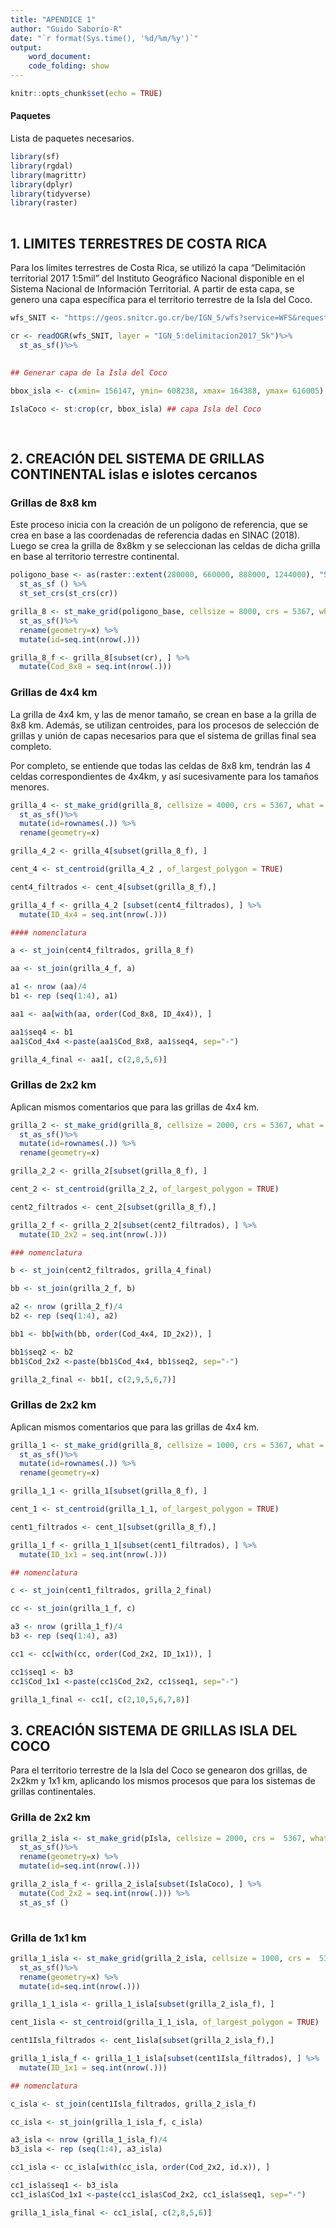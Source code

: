 ---
title: "APENDICE 1"
author: "Guido Saborío-R"
date: "`r format(Sys.time(), '%d/%m/%y')`"
output: 
    word_document:
    code_folding: show
---

```{r setup, include=FALSE}
knitr::opts_chunk$set(echo = TRUE)
```

#### Paquetes 

Lista de paquetes necesarios.

```{r eval=FALSE }
library(sf)
library(rgdal)
library(magrittr)
library(dplyr)
library(tidyverse)
library(raster)
  
```



## 1. LIMITES TERRESTRES DE COSTA RICA

Para los límites terrestres de Costa Rica, se utilizó la capa "Delimitación territorial 2017 1:5mil" del Instituto Geográfico Nacional disponible en el Sistema Nacional de Información Territorial. A partir de esta capa, se genero una capa específica para el territorio terrestre de la Isla del Coco. 

```{r eval=FALSE }

wfs_SNIT <- "https://geos.snitcr.go.cr/be/IGN_5/wfs?service=WFS&request=getCapabilities"

cr <- readOGR(wfs_SNIT, layer = "IGN_5:delimitacion2017_5k")%>%
  st_as_sf()%>%
 
  
## Generar capa de la Isla del Coco 

bbox_isla <- c(xmin= 156147, ymin= 608238, xmax= 164388, ymax= 616005)

IslaCoco <- st:crop(cr, bbox_isla) ## capa Isla del Coco
  
  
```

## 2. CREACIÓN DEL SISTEMA DE GRILLAS CONTINENTAL islas e islotes cercanos 

### Grillas de 8x8 km

Este proceso inicia con la creación de un polígono de referencia, que se crea en base a las coordenadas de referencia dadas en SINAC (2018). Luego se crea la grilla de 8x8km y se seleccionan las celdas de dicha grilla en base al territorio terrestre continental.  

```{r eval=FALSE }

poligono_base <- as(raster::extent(280000, 660000, 888000, 1244000), "SpatialPolygons") %>%
  st_as_sf () %>%
  st_set_crs(st_crs(cr))

grilla_8 <- st_make_grid(poligono_base, cellsize = 8000, crs = 5367, what = "polygons") %>%
  st_as_sf()%>%
  rename(geometry=x) %>% 
  mutate(id=seq.int(nrow(.)))

grilla_8_f <- grilla_8[subset(cr), ] %>%
  mutate(Cod_8x8 = seq.int(nrow(.))) 

```

### Grillas de 4x4 km

La grilla de 4x4 km, y las de menor tamaño, se crean en base a la grilla de 8x8 km. Además, se utilizan centroides, para los procesos de selección de grillas y unión de capas necesarios para que el sistema de grillas final sea completo. 

Por completo, se entiende que todas las celdas de 8x8 km, tendrán las 4 celdas correspondientes de 4x4km, y así sucesivamente para los tamaños menores. 



```{r eval=FALSE }

grilla_4 <- st_make_grid(grilla_8, cellsize = 4000, crs = 5367, what = "polygons") %>%  
  st_as_sf()%>%
  mutate(id=rownames(.)) %>%
  rename(geometry=x)

grilla_4_2 <- grilla_4[subset(grilla_8_f), ]  

cent_4 <- st_centroid(grilla_4_2 , of_largest_polygon = TRUE) 

cent4_filtrados <- cent_4[subset(grilla_8_f),]

grilla_4_f <- grilla_4_2 [subset(cent4_filtrados), ] %>% 
  mutate(ID_4x4 = seq.int(nrow(.))) 

#### nomenclatura

a <- st_join(cent4_filtrados, grilla_8_f) 

aa <- st_join(grilla_4_f, a)

a1 <- nrow (aa)/4     
b1 <- rep (seq(1:4), a1)    

aa1 <- aa[with(aa, order(Cod_8x8, ID_4x4)), ]

aa1$seq4 <- b1 
aa1$Cod_4x4 <-paste(aa1$Cod_8x8, aa1$seq4, sep="-") 

grilla_4_final <- aa1[, c(2,8,5,6)]


```


### Grillas de 2x2 km

Aplican mismos comentarios que para las grillas de 4x4 km.


```{r eval=FALSE }

grilla_2 <- st_make_grid(grilla_8, cellsize = 2000, crs = 5367, what = "polygons") %>%
  st_as_sf()%>%
  mutate(id=rownames(.)) %>%
  rename(geometry=x)

grilla_2_2 <- grilla_2[subset(grilla_8_f), ]

cent_2 <- st_centroid(grilla_2_2, of_largest_polygon = TRUE)

cent2_filtrados <- cent_2[subset(grilla_8_f),]

grilla_2_f <- grilla_2_2[subset(cent2_filtrados), ] %>%
  mutate(ID_2x2 = seq.int(nrow(.)))

### nomenclatura

b <- st_join(cent2_filtrados, grilla_4_final) 

bb <- st_join(grilla_2_f, b) 

a2 <- nrow (grilla_2_f)/4    
b2 <- rep (seq(1:4), a2)    

bb1 <- bb[with(bb, order(Cod_4x4, ID_2x2)), ] 

bb1$seq2 <- b2 
bb1$Cod_2x2 <-paste(bb1$Cod_4x4, bb1$seq2, sep="-") 

grilla_2_final <- bb1[, c(2,9,5,6,7)]


```

### Grillas de 2x2 km

Aplican mismos comentarios que para las grillas de 4x4 km.

```{r eval=FALSE }
grilla_1 <- st_make_grid(grilla_8, cellsize = 1000, crs = 5367, what = "polygons") %>%
  st_as_sf()%>%
  mutate(id=rownames(.)) %>%
  rename(geometry=x)

grilla_1_1 <- grilla_1[subset(grilla_8_f), ]

cent_1 <- st_centroid(grilla_1_1, of_largest_polygon = TRUE)

cent1_filtrados <- cent_1[subset(grilla_8_f),]

grilla_1_f <- grilla_1_1[subset(cent1_filtrados), ] %>%
  mutate(ID_1x1 = seq.int(nrow(.)))

## nomenclatura

c <- st_join(cent1_filtrados, grilla_2_final) 

cc <- st_join(grilla_1_f, c) 

a3 <- nrow (grilla_1_f)/4    
b3 <- rep (seq(1:4), a3)   

cc1 <- cc[with(cc, order(Cod_2x2, ID_1x1)), ] 

cc1$seq1 <- b3 
cc1$Cod_1x1 <-paste(cc1$Cod_2x2, cc1$seq1, sep="-") 

grilla_1_final <- cc1[, c(2,10,5,6,7,8)]


```

## 3. CREACIÓN SISTEMA DE GRILLAS ISLA DEL COCO

Para el territorio terrestre de la Isla del Coco se genearon dos grillas, de 2x2km y 1x1 km, aplicando los mismos procesos que para los sistemas de grillas continentales.

### Grilla de 2x2 km



```{r eval=FALSE }
grilla_2_isla <- st_make_grid(pIsla, cellsize = 2000, crs =  5367, what = "polygons") %>%
  st_as_sf()%>%
  rename(geometry=x) %>% 
  mutate(id=seq.int(nrow(.)))

grilla_2_isla_f <- grilla_2_isla[subset(IslaCoco), ] %>%
  mutate(Cod_2x2 = seq.int(nrow(.))) %>%
  st_as_sf ()
 
```


### Grilla de 1x1 km

```{r eval=FALSE }
grilla_1_isla <- st_make_grid(grilla_2_isla, cellsize = 1000, crs =  5367, what = "polygons") %>%
  st_as_sf()%>%
  rename(geometry=x) %>% 
  mutate(id=seq.int(nrow(.)))

grilla_1_1_isla <- grilla_1_isla[subset(grilla_2_isla_f), ]

cent_1isla <- st_centroid(grilla_1_1_isla, of_largest_polygon = TRUE) 

cent1Isla_filtrados <- cent_1isla[subset(grilla_2_isla_f),]

grilla_1_isla_f <- grilla_1_1_isla[subset(cent1Isla_filtrados), ] %>% 
  mutate(ID_1x1 = seq.int(nrow(.))) 

## nomenclatura

c_isla <- st_join(cent1Isla_filtrados, grilla_2_isla_f)

cc_isla <- st_join(grilla_1_isla_f, c_isla) 

a3_isla <- nrow (grilla_1_isla_f)/4    
b3_isla <- rep (seq(1:4), a3_isla)    

cc1_isla <- cc_isla[with(cc_isla, order(Cod_2x2, id.x)), ] 

cc1_isla$seq1 <- b3_isla 
cc1_isla$Cod_1x1 <-paste(cc1_isla$Cod_2x2, cc1_isla$seq1, sep="-")

grilla_1_isla_final <- cc1_isla[, c(2,8,5,6)]

```


